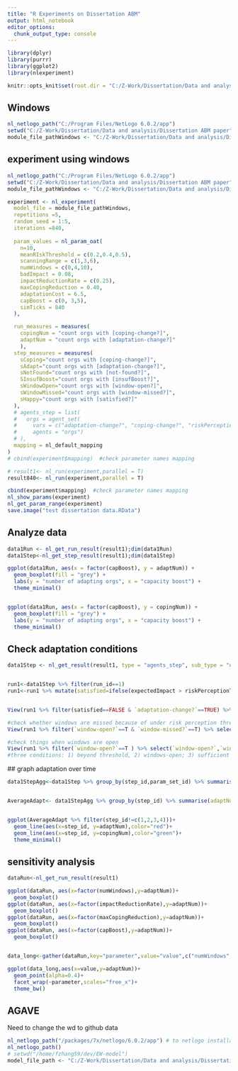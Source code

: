 ```yaml
---
title: "R Experiments on Dissertation ABM"
output: html_notebook
editor_options: 
  chunk_output_type: console
---
```


```r
library(dplyr)
library(purrr)
library(ggplot2)
library(nlexperiment)

knitr::opts_knit$set(root.dir = "C:/Z-Work/Dissertation/Data and analysis/Dissertation ABM paper/Model experiment data")
```
 

## Windows
```r
nl_netlogo_path("C:/Program Files/NetLogo 6.0.2/app")
setwd("C:/Z-Work/Dissertation/Data and analysis/Dissertation ABM paper")
module_file_pathWindows <- "C:/Z-Work/Dissertation/Data and analysis/Dissertation ABM paper/Dissertation_ABM_0526_QuickerVersion.nlogo"
```

## experiment using windows

```r
nl_netlogo_path("C:/Program Files/NetLogo 6.0.2/app")
setwd("C:/Z-Work/Dissertation/Data and analysis/Dissertation ABM paper")
module_file_pathWindows <- "C:/Z-Work/Dissertation/Data and analysis/Dissertation ABM paper/Dissertation_ABM_0526_QuickerVersion.nlogo"

experiment <- nl_experiment(
  model_file = module_file_pathWindows,
  repetitions =5,
  random_seed = 1:5,
  iterations =840,
  
  param_values = nl_param_oat(
    n=10,
    meanRIskThreshold = c(0.2,0.4,0.5),
    scanningRange = c(1,3,6),
    numWindows = c(0,4,10),
    badImpact = 0.08,
    impactReductionRate = c(0.25),
    maxCopingReduction = 0.40,
    adaptationCost = 6.5,
    capBoost = c(0, 3,5),
    simTicks = 840
  ),

  run_measures = measures(
    copingNum = "count orgs with [coping-change?]",
    adaptNum = "count orgs with [adaptation-change?]"
    ),
  step_measures = measures(
    sCoping="count orgs with [coping-change?]",
    sAdapt="count orgs with [adaptation-change?]",
    sNotFound="count orgs with [not-found?]",
    SInsufBoost="count orgs with [insufBoost?]",
    sWindowOpen="count orgs with [window-open?]",
    sWindowMissed="count orgs with [window-missed?]",
    sHappy="count orgs with [satisfied?]"
  ), 
  # agents_step = list(
  #   orgs = agent_set(
  #     vars = c("adaptation-change?", "coping-change?", "riskPerceptionThreshold", "expectedImpact", "solEfficacy","window-open?","window-missed?","insufBoost?","originalCapacity"),
  #     agents = "orgs")
  # ),
  mapping = nl_default_mapping 
)
# cbind(experiment$mapping)  #check parameter names mapping

# result1<- nl_run(experiment,parallel = T)
result840<- nl_run(experiment,parallel = T)

```
 
```r
cbind(experiment$mapping)  #check parameter names mapping
nl_show_params(experiment)
nl_get_param_range(experiment)
save.image("test dissertation data.RData")


```




## Analyze data
```r
data1Run <- nl_get_run_result(result1);dim(data1Run)
data1Step<-nl_get_step_result(result1);dim(data1Step)

ggplot(data1Run, aes(x = factor(capBoost), y = adaptNum)) +
  geom_boxplot(fill = "grey") +
  labs(y = "number of adapting orgs", x = "capacity boost") +
  theme_minimal()


ggplot(data1Run, aes(x = factor(capBoost), y = copingNum)) +
  geom_boxplot(fill = "grey") +
  labs(y = "number of adapting orgs", x = "capacity boost") +
  theme_minimal()
```

## Check adaptation conditions
```r
data1Step <- nl_get_result(result1, type = "agents_step", sub_type = "orgs");dim(data1Step)


run1<-data1Step %>% filter(run_id==1)
run1<-run1 %>% mutate(satisfied=ifelse(expectedImpact > riskPerceptionThreshold, 0,1))


View(run1 %>% filter(satisfied==FALSE & `adaptation-change?`==TRUE) %>% select(`window-open?`,`window-missed?`,satisfied,`adaptation-change?`))

#check whether windows are missed because of under risk perception threshold
View(run1 %>% filter(`window-open?`==T & `window-missed?`==T) %>% select(`window-open?`,`window-missed?`,satisfied))

#check things when windows are open
View(run1 %>% filter(`window-open?`==T ) %>% select(`window-open?`,`window-missed?`,satisfied, `insufBoost?`,`adaptation-change?`))
#three conditions: 1) beyond threshold, 2) windows-open; 3) sufficient boost


```
 
 ## graph adaptation over time
```r

data1StepAgg<-data1Step %>% group_by(step_id,param_set_id) %>% summarise(adaptNum=sum(`adaptation-change?`),copingNum=sum(`coping-change?`), missedNum=sum(`window-missed?`), openNum=sum(`window-open?`),`insufBoost?`=sum(`insufBoost?`))


AverageAdapt<- data1StepAgg %>% group_by(step_id) %>% summarise(adaptNum=mean(adaptNum), copingNum=mean(copingNum))


ggplot(AverageAdapt %>% filter(step_id!=c(1,2,3,4)))+
  geom_line(aes(x=step_id, y=adaptNum),color="red")+
  geom_line(aes(x=step_id, y=copingNum),color="green")+
  theme_minimal()

```


## sensitivity analysis
```r
dataRun<-nl_get_run_result(result1)

ggplot(dataRun, aes(x=factor(numWindows),y=adaptNum))+
  geom_boxplot()
ggplot(dataRun, aes(x=factor(impactReductionRate),y=adaptNum))+
  geom_boxplot()
ggplot(dataRun, aes(x=factor(maxCopingReduction),y=adaptNum))+
  geom_boxplot()
ggplot(dataRun, aes(x=factor(capBoost),y=adaptNum))+
  geom_boxplot()


data_long<-gather(dataRun,key="parameter",value="value",c("numWindows","impactReductionRate","maxCopingReduction","capBoost"))

ggplot(data_long,aes(x=value,y=adaptNum))+
  geom_point(alpha=0.4)+
  facet_wrap(~parameter,scales="free_x")+
  theme_bw()


```


## AGAVE
Need to change the wd to github data

```r
nl_netlogo_path("/packages/7x/netlogo/6.0.2/app") # to netlogo installation
nl_netlogo_path()
# setwd("/home/fzhang59/dev/EW-model")
model_file_path <- "C:/Z-Work/Dissertation/Data and analysis/Dissertation ABM paper/Dissertation ABM 0522.nlogo"
```

